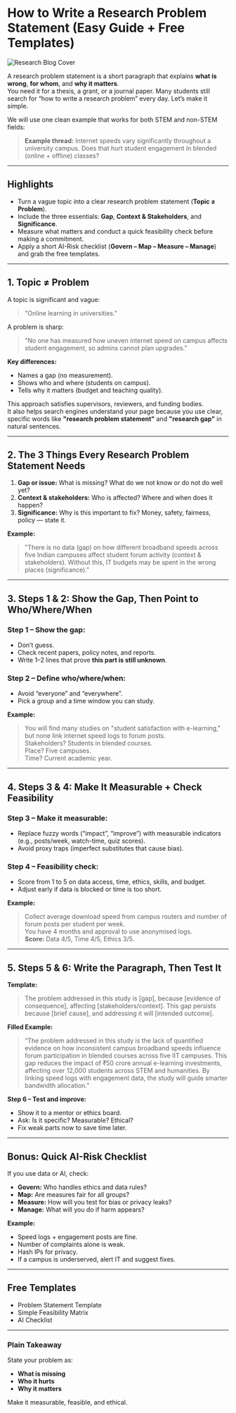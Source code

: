

# How to Write a Research Problem Statement (Easy Guide + Free Templates)
<img src="src/assets/images/blog.webp" alt="Research Blog Cover" className="mdx-img"  />

A research problem statement is a short paragraph that explains **what is wrong**, **for whom**, and **why it matters**.  
You need it for a thesis, a grant, or a journal paper. Many students still search for “how to write a research problem” every day. Let’s make it simple.

We will use one clean example that works for both STEM and non-STEM fields:

> **Example thread:** Internet speeds vary significantly throughout a university campus. Does that hurt student engagement in blended (online + offline) classes?

---

## Highlights

- Turn a vague topic into a clear research problem statement (**Topic ≠ Problem**).
- Include the three essentials: **Gap**, **Context & Stakeholders**, and **Significance**.
- Measure what matters and conduct a quick feasibility check before making a commitment.
- Apply a short AI-Risk checklist (**Govern – Map – Measure – Manage**) and grab the free templates.

---

## 1. Topic ≠ Problem

A topic is significant and vague:  
> "Online learning in universities."

A problem is sharp:  
> "No one has measured how uneven internet speed on campus affects student engagement, so admins cannot plan upgrades."

**Key differences:**
- Names a gap (no measurement).
- Shows who and where (students on campus).
- Tells why it matters (budget and teaching quality).

This approach satisfies supervisors, reviewers, and funding bodies.  
It also helps search engines understand your page because you use clear, specific words like **"research problem statement"** and **"research gap"** in natural sentences.

---

## 2. The 3 Things Every Research Problem Statement Needs

1. **Gap or issue:** What is missing? What do we not know or do not do well yet?
2. **Context & stakeholders:** Who is affected? Where and when does it happen?
3. **Significance:** Why is this important to fix? Money, safety, fairness, policy — state it.

**Example:**
> "There is no data (gap) on how different broadband speeds across five Indian campuses affect student forum activity (context & stakeholders). Without this, IT budgets may be spent in the wrong places (significance)."

---

## 3. Steps 1 & 2: Show the Gap, Then Point to Who/Where/When

### Step 1 – Show the gap:
- Don’t guess.
- Check recent papers, policy notes, and reports.
- Write 1–2 lines that prove **this part is still unknown**.

### Step 2 – Define who/where/when:
- Avoid “everyone” and “everywhere”.
- Pick a group and a time window you can study.

**Example:**
> You will find many studies on "student satisfaction with e-learning," but none link internet speed logs to forum posts.  
> Stakeholders? Students in blended courses.  
> Place? Five campuses.  
> Time? Current academic year.

---

## 4. Steps 3 & 4: Make It Measurable + Check Feasibility

### Step 3 – Make it measurable:
- Replace fuzzy words (“impact”, “improve”) with measurable indicators (e.g., posts/week, watch-time, quiz scores).
- Avoid proxy traps (imperfect substitutes that cause bias).

### Step 4 – Feasibility check:
- Score from 1 to 5 on data access, time, ethics, skills, and budget.
- Adjust early if data is blocked or time is too short.

**Example:**
> Collect average download speed from campus routers and number of forum posts per student per week.  
> You have 4 months and approval to use anonymised logs.  
> **Score:** Data 4/5, Time 4/5, Ethics 3/5.

---

## 5. Steps 5 & 6: Write the Paragraph, Then Test It

**Template:**
> The problem addressed in this study is [gap], because [evidence of consequence], affecting [stakeholders/context]. This gap persists because [brief cause], and addressing it will [intended outcome].

**Filled Example:**
> “The problem addressed in this study is the lack of quantified evidence on how inconsistent campus broadband speeds influence forum participation in blended courses across five IIT campuses. This gap reduces the impact of ₹50 crore annual e-learning investments, affecting over 12,000 students across STEM and humanities. By linking speed logs with engagement data, the study will guide smarter bandwidth allocation.”

**Step 6 – Test and improve:**
- Show it to a mentor or ethics board.
- Ask: Is it specific? Measurable? Ethical?
- Fix weak parts now to save time later.

---

## Bonus: Quick AI-Risk Checklist

If you use data or AI, check:

- **Govern:** Who handles ethics and data rules?
- **Map:** Are measures fair for all groups?
- **Measure:** How will you test for bias or privacy leaks?
- **Manage:** What will you do if harm appears?

**Example:**
- Speed logs + engagement posts are fine.
- Number of complaints alone is weak.
- Hash IPs for privacy.
- If a campus is underserved, alert IT and suggest fixes.

---

## Free Templates
- Problem Statement Template  
- Simple Feasibility Matrix  
- AI Checklist  

---

### Plain Takeaway
State your problem as:
- **What is missing**
- **Who it hurts**
- **Why it matters**

Make it measurable, feasible, and ethical.

